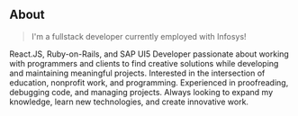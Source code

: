 ## About

> I'm a fullstack developer currently employed with Infosys! 

React.JS, Ruby-on-Rails, and SAP UI5 Developer passionate about working with programmers and clients to find creative solutions while developing and maintaining meaningful projects. Interested in the intersection of education, nonprofit work, and programming. Experienced in proofreading, debugging code, and managing projects. Always looking to expand my knowledge, learn new technologies, and create innovative work.
